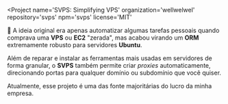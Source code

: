 
<Project
  name='SVPS: Simplifying VPS'
  organization='wellwelwel'
  repository='svps'
  npm='svps'
  license='MIT'
>

🚀 A ideia original era apenas automatizar algumas tarefas pessoais quando comprava uma **VPS** ou **EC2** "zerada", mas acabou virando um **ORM** extremamente robusto para servidores **Ubuntu**.

Além de reparar e instalar as ferramentas mais usadas em servidores de forma granular, o **SVPS** também permite criar _proxies_ automaticamente, direcionando portas para qualquer domínio ou subdomínio que você quiser.

Atualmente, esse projeto é uma das fonte majoritárias do lucro da minha empresa.

</Project>

